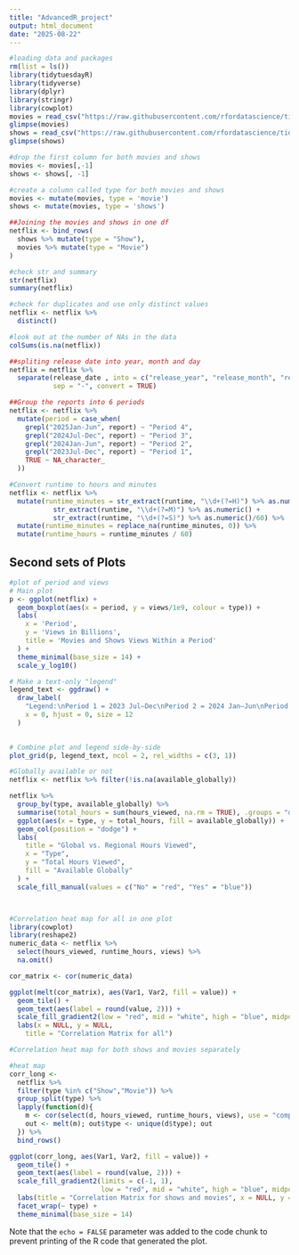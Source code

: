 ```yaml
---
title: "AdvancedR_project"
output: html_document
date: "2025-08-22"
---
```



```r
#loading data and packages
rm(list = ls())
library(tidytuesdayR)
library(tidyverse)
library(dplyr)
library(stringr)
library(cowplot)
movies = read_csv("https://raw.githubusercontent.com/rfordatascience/tidytuesday/main/data/2025/2025-07-29/movies.csv")
glimpse(movies)
shows = read_csv("https://raw.githubusercontent.com/rfordatascience/tidytuesday/main/data/2025/2025-07-29/shows.csv")
glimpse(shows)


```

```r
#drop the first column for both movies and shows
movies <- movies[,-1]
shows <- shows[, -1]
```


```r
#create a column called type for both movies and shows
movies <- mutate(movies, type = 'movie')
shows <- mutate(movies, type = 'shows')
```


```r
##Joining the movies and shows in one df
netflix <- bind_rows(
  shows %>% mutate(type = "Show"),
  movies %>% mutate(type = "Movie")
)
```


```r
#check str and summary
str(netflix)
summary(netflix)

#check for duplicates and use only distinct values
netflix <- netflix %>%
  distinct()

#look out at the number of NAs in the data
colSums(is.na(netflix))
```

```r
##spliting release date into year, month and day
netflix = netflix %>%
  separate(release_date , into = c("release_year", "release_month", "release_day"),
           sep = "-", convert = TRUE)
```


```r
##Group the reports into 6 periods
netflix <- netflix %>%
  mutate(period = case_when(
    grepl("2025Jan-Jun", report) ~ "Period 4",
    grepl("2024Jul-Dec", report) ~ "Period 3",
    grepl("2024Jan-Jun", report) ~ "Period 2",
    grepl("2023Jul-Dec", report) ~ "Period 1",
    TRUE ~ NA_character_
  ))
```


```r
#Convert runtime to hours and minutes
netflix <- netflix %>%
  mutate(runtime_minutes = str_extract(runtime, "\\d+(?=H)") %>% as.numeric() * 60 + 
           str_extract(runtime, "\\d+(?=M)") %>% as.numeric() + 
           str_extract(runtime, "\\d+(?=S)") %>% as.numeric()/60) %>%
  mutate(runtime_minutes = replace_na(runtime_minutes, 0)) %>%
  mutate(runtime_hours = runtime_minutes / 60)

```

## Second sets of Plots

```r
#plot of period and views
# Main plot
p <- ggplot(netflix) +
  geom_boxplot(aes(x = period, y = views/1e9, colour = type)) +
  labs(
    x = 'Period',
    y = 'Views in Billions',
    title = 'Movies and Shows Views Within a Period'
  ) +
  theme_minimal(base_size = 14) +
  scale_y_log10()

# Make a text-only "legend"
legend_text <- ggdraw() +
  draw_label(
    "Legend:\nPeriod 1 = 2023 Jul–Dec\nPeriod 2 = 2024 Jan–Jun\nPeriod 3 = 2024 Jul–Dec\nPeriod 4 = 2025 Jan–Jun",
    x = 0, hjust = 0, size = 12
  ) 
  

# Combine plot and legend side-by-side
plot_grid(p, legend_text, ncol = 2, rel_widths = c(3, 1))

```



```r
#Globally available or not
netflix <- netflix %>% filter(!is.na(available_globally))

netflix %>%
  group_by(type, available_globally) %>%
  summarise(total_hours = sum(hours_viewed, na.rm = TRUE), .groups = "drop") %>%
  ggplot(aes(x = type, y = total_hours, fill = available_globally)) +
  geom_col(position = "dodge") +
  labs(
    title = "Global vs. Regional Hours Viewed",
    x = "Type",
    y = "Total Hours Viewed",
    fill = "Available Globally"
  ) +
  scale_fill_manual(values = c("No" = "red", "Yes" = "blue"))




```



```r
#Correlation heat map for all in one plot
library(cowplot)
library(reshape2)
numeric_data <- netflix %>%
  select(hours_viewed, runtime_hours, views) %>%
  na.omit()

cor_matrix <- cor(numeric_data)

ggplot(melt(cor_matrix), aes(Var1, Var2, fill = value)) +
  geom_tile() +
  geom_text(aes(label = round(value, 2))) +
  scale_fill_gradient2(low = "red", mid = "white", high = "blue", midpoint = 0) +
  labs(x = NULL, y = NULL,
    title = "Correlation Matrix for all")


```



```r
#Correlation heat map for both shows and movies separately

#heat map
corr_long <-
  netflix %>%
  filter(type %in% c("Show","Movie")) %>%
  group_split(type) %>%
  lapply(function(d){
    m <- cor(select(d, hours_viewed, runtime_hours, views), use = "complete.obs")
    out <- melt(m); out$type <- unique(d$type); out
  }) %>%
  bind_rows()

ggplot(corr_long, aes(Var1, Var2, fill = value)) +
  geom_tile() +
  geom_text(aes(label = round(value, 2))) +
  scale_fill_gradient2(limits = c(-1, 1),
                       low = "red", mid = "white", high = "blue", midpoint = 0) +
  labs(title = "Correlation Matrix for shows and movies", x = NULL, y = NULL) +
  facet_wrap(~ type) +
  theme_minimal(base_size = 14)

```

Note that the `echo = FALSE` parameter was added to the code chunk to prevent printing of the R code that generated the plot.
